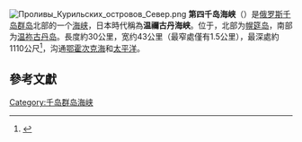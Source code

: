 {{expand|time=2010-12-18T05:38:09+00:00}}
[[File:Проливы_Курильских_островов_Север.png|thumb]]
'''第四千岛海峡'''（{{Lang-ru|Четвёртый курильский пролив}}）是[[俄罗斯|俄罗斯]][[千岛群岛|千岛群岛]]北部的一个[[海峡|海峡]]，日本時代稱為'''温禰古丹海峡'''。位于{{Coord|49.8366667|N|155.0155556|E|}}，北部为[[幌筵岛|幌筵岛]]，南部为[[温祢古丹岛|温祢古丹岛]]。長度約30公里，宽约43公里（最窄處僅有1.5公里），最深處約1110公尺<ref name=topo>{{Cite web |url=http://mapm56.narod.ru/indexm56.html |title=M-56 地形圖 — 1 : 200 000 |access-date=2010-12-31 |archive-date=2019-12-31 |archive-url=https://web.archive.org/web/20191231235036/http://mapm56.narod.ru/indexm56.html |dead-url=no }}</ref>，沟通[[鄂霍次克海|鄂霍次克海]]和[[太平洋|太平洋]]。

==參考文獻==
{{reflist}}

[[Category:千岛群岛海峡|Category:千岛群岛海峡]]